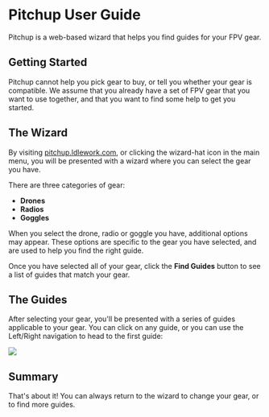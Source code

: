 

# Pitchup User Guide

Pitchup is a web-based wizard that helps you find guides for your FPV gear.

## Getting Started

Pitchup cannot help you pick gear to buy, or tell you whether your gear is compatible. We assume that you already have a set of FPV gear that you want to use together, and that you want to find some help to get you started.

## The Wizard

<div style={{display: "flex", justifyContent: "center", margin: "auto"}}>
    <FontAwesomeIcon fontSize="128px" icon={faHatWizard}/>
</div>

By visiting [pitchup.ldlework.com](https://pitchup.ldlework.com), or clicking the wizard-hat icon in the main menu, you will be presented with a wizard where you can select the gear you have.

There are three categories of gear:
- **Drones**
- **Radios**
- **Goggles**

When you select the drone, radio or goggle you have, additional options may appear. These options are specific to the gear you have selected, and are used to help you find the right guide.

Once you have selected all of your gear, click the **Find Guides** button to see a list of guides that match your gear.

## The Guides

After selecting your gear, you'll be presented with a series of guides applicable to your gear. You can click on any guide, or you can use the Left/Right navigation to head to the first guide:


<div style={{ border: "1px solid white"}} >
    <img src={breadcrumbs.src} />
</div>


## Summary

That's about it! You can always return to the wizard to change your gear, or to find more guides.
